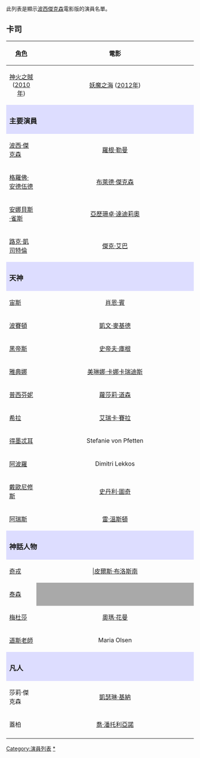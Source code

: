 {{動態列表}}
此列表是顯示[[波西傑克森|波西傑克森]]電影版的演員名單。
==卡司==
{| class="wikitable" style="text-align:center"
! rowspan="2" width="16%" | [[角色|角色]]
! colspan="2" align="center" | 電影
|-
! align="center" width="12%" | [[波西傑克森：神火之賊|神火之賊]] ([[2010年電影|2010年]])
! align="center" width="12%" | [[波西傑克森：妖魔之海|妖魔之海]] ([[2010年電影|2012年]])
|-
! colspan="3" style="background-color:#ddf;" |

===主要演員===
|-
! [[波西·傑克森_(小說角色)|波西·傑克森]]
| colspan="2"|[[羅根·勒曼|羅根·勒曼]]
|-
![[格羅佛·安德伍德|格羅佛·安德伍德]]
| colspan="2"|[[布萊德·傑克森|布萊德·傑克森]]
|-
![[安娜貝斯·雀斯|安娜貝斯·雀斯]]
| colspan="2"|[[亞歷珊卓·達迪莉奧|亞歷珊卓·達迪莉奧]]
|-
! [[路克·凱司特倫|路克·凱司特倫]]
| colspan="2"|[[傑克·艾巴|傑克·艾巴]]
|-
! colspan="3" style="background-color:#ddf;"|

===天神===
|-
! [[宙斯|宙斯]]
| [[肖恩·賓|肖恩·賓]]
|colspan="1" style="background-color:lightgrey;" |  
|-
! [[波賽頓|波賽頓]]
| colspan="2"|[[凱文·麥基德|凱文·麥基德]]
|-
! [[黑帝斯|黑帝斯]]
| [[史帝夫·庫根|史帝夫·庫根]]
|colspan="1" style="background-color:lightgrey;" |  
|-
! [[雅典娜|雅典娜]]
| [[美琳娜·卡娜卡瑞迪斯|美琳娜·卡娜卡瑞迪斯]]
|colspan="1" style="background-color:lightgrey;" |  
|-
! [[普西芬妮|普西芬妮]]
| [[蘿莎莉·道森|蘿莎莉·道森]]
|colspan="1" style="background-color:lightgrey;" |  
|-
! [[希拉|希拉]]
| [[艾瑞卡·賽拉|艾瑞卡·賽拉]]
|colspan="1" style="background-color:lightgrey;" |  
|-
! [[得墨忒耳|得墨忒耳]]
| Stefanie von Pfetten
|colspan="1" style="background-color:lightgrey;" |  
|-
! [[阿波羅|阿波羅]]
| Dimitri Lekkos
|colspan="1" style="background-color:lightgrey;" |  
|-
! [[戴歐尼修斯|戴歐尼修斯]]
| colspan="2"|[[史丹利·圖奇|史丹利·圖奇]]
|-
! [[阿瑞斯|阿瑞斯]]
| colspan="2"|[[雷·溫斯頓|雷·溫斯頓]]
|-
! colspan="3" style="background-color:#ddf;" |

===神話人物===
|-
! [[奇戎|奇戎]]
| |[[皮爾斯·布洛斯南|皮爾斯·布洛斯南]]
| [[Anthony_Head|Anthony Head]]
|-
! [[泰森|泰森]]
|colspan="1" style="background-color:darkgrey;" |  
|道格拉斯·史密斯
|-
! [[梅杜莎|梅杜莎]]
| [[奧瑪·花曼|奧瑪·花曼]]
|colspan="1" style="background-color:lightgrey;" |  
|-
! [[道斯老師|道斯老師]]
| Maria Olsen
|colspan="1" style="background-color:lightgrey;" |  
|-
! colspan="3" style="background-color:#ddf;" |

===凡人===
|-
! 莎莉·傑克森
| colspan="2"|[[凱瑟琳·基納|凱瑟琳·基納]]
|-
! 蓋柏
| [[喬·潘托利亞諾|喬·潘托利亞諾]]
|colspan="1" style="background-color:lightgrey;" |  
|-
|}

[[Category:演員列表|Category:演員列表]]
[[Category:波西傑克森登場角色|*]]